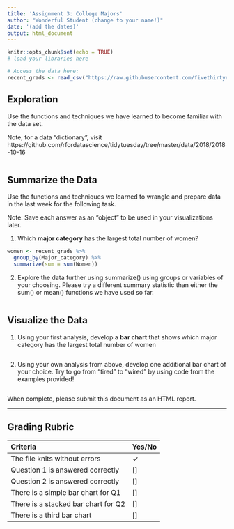 ```yaml
---
title: 'Assignment 3: College Majors'
author: "Wonderful Student (change to your name!)"
date: '(add the dates)'
output: html_document
---
```


```r
knitr::opts_chunk$set(echo = TRUE)
# load your libraries here
```


```r
# Access the data here:
recent_grads <- read_csv("https://raw.githubusercontent.com/fivethirtyeight/data/master/college-majors/recent-grads.csv")

```

## Exploration

Use the functions and techniques we have learned to become familiar with the data set.

Note, for a data "dictionary", visit https://github.com/rfordatascience/tidytuesday/tree/master/data/2018/2018-10-16

```r

```

## Summarize the Data

Use the functions and techniques we learned to wrangle and prepare data in the last week for the following task.

Note: Save each answer as an "object" to be used in your visualizations later.

1. Which **major category** has the largest total number of women?

```r
women <- recent_grads %>%
  group_by(Major_category) %>%
  summarize(sum = sum(Women))
```

2. Explore the data further using summarize() using groups or variables of your choosing. Please try a different summary statistic than either the sum() or mean() functions we have used so far.

```r

```

## Visualize the Data

1. Using your first analysis, develop a **bar chart** that shows which major category has the largest total number of women


```r

```

2. Using your own analysis from above, develop one additional bar chart of your choice. Try to go from "tired" to "wired" by using code from the examples provided!

```r

```

When complete, please submit this document as an HTML report.

---

## Grading Rubric

| Criteria                                | Yes/No |
|:----------------------------------------|:--------|
| The file knits without errors           |   &check;    |
| Question 1 is answered correctly        |   []   |
| Question 2 is answered correctly        |   []   |
| There is a simple bar chart for Q1      |   []   |
| There is a stacked bar chart for Q2     |   []   |
| There is a third bar chart              |   []   |

